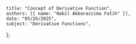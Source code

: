     title: "Concept of Derivative Function",
    authors: [{ name: "Nabil Akbarazzima Fatih" }],
    date: "05/26/2025",
    subject: "Derivative Functions",
};